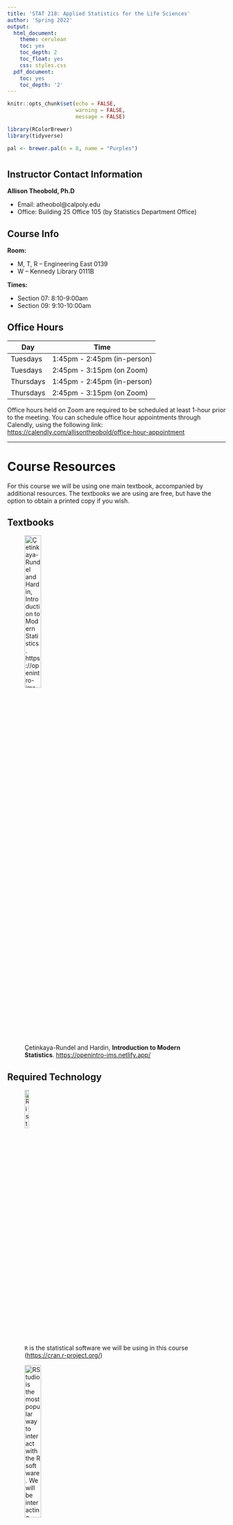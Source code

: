 ```yaml
---
title: 'STAT 218: Applied Statistics for the Life Sciences'
author: 'Spring 2022'
output:
  html_document:
    theme: cerulean
    toc: yes
    toc_depth: 2
    toc_float: yes
    css: styles.css
  pdf_document:
    toc: yes
    toc_depth: '2'
---
```


```r
knitr::opts_chunk$set(echo = FALSE,
                      warning = FALSE, 
                      message = FALSE)

library(RColorBrewer)
library(tidyverse)

pal <- brewer.pal(n = 8, name = "Purples")
```


# {.tabset .tabset-fade}

## Instructor Contact Information

**Allison Theobold, Ph.D**

-	Email: atheobol@calpoly.edu
-	Office: Building 25 Office 105 (by Statistics Department Office) 

## Course Info

**Room:** 

- M, T, R  -- Engineering East 0139
- W -- Kennedy Library 0111B

**Times:** 

- Section 07: 8:10-9:00am
- Section 09: 9:10-10:00am


## Office Hours

Day        | Time
-----------|------------------
Tuesdays   | 1:45pm - 2:45pm (in-person)
Tuesdays   | 2:45pm - 3:15pm (on Zoom) 
Thursdays  | 1:45pm - 2:45pm (in-person)
Thursdays  | 2:45pm - 3:15pm (on Zoom)

Office hours held on Zoom are required to be scheduled at least 1-hour prior to 
the meeting. You can schedule office hour appointments through Calendly, using
the following link: 
<https://calendly.com/allisontheobold/office-hour-appointment> 

---

# Course Resources {.tabset .tabset-fade}

For this course we will be using one main textbook, accompanied by additional 
resources. The textbooks we are using are free, but have the option to obtain 
a printed copy if you wish. 

## Textbooks 

![Çetinkaya-Rundel and Hardin, __Introduction to Modern Statistics__. 
<https://openintro-ims.netlify.app/>](course images/ims.jpeg){width=30%}

## Required Technology 

![`R` is the statistical software we will be using in this course 
(<https://cran.r-project.org/>)](course images/R.jpeg){width=15%}

![RStudio is the most popular way to interact with the `R` software. We will be 
interacting with RStudio through RStudio Cloud (https://rstudio.cloud/). You 
will join the Stat 218 workspace, and then be able to access the course homework
and lab assignments. We will be walking through this in the first week of lab!](course images/rstudio.png){width=30%}

RStudio Cloud will be your resource for course lab assignments 

- data sets
- lab assignments
- group projects
- software resources

## Canvas

Canvas will be your resource for the course materials necessary for each week. 
There will be a published "coursework" page which you can access through RStudio
Connect. The page will walk you through what you are expected to do each week, 
including:

- textbook reading
- lecture videos
- homework questions
- quiz questions

***Important***: Make sure you are receiving email notifications for *any*
Canvas activity. That includes: announcements, emails, comments, etc. In Canvas, click on your name, then Notifications. Check that Canvas
is using an email address that you regularly check; you have the option of
registering a mobile number. Check the boxes to get notifications for
announcements, content, discussions, and grades. 

## Writing & Learning Center 

There is free drop-in tutoring for 100- and 200-level math and stat courses
through the writing and learning center! 

The Writing and Learning Center offers virtual and in-person tutoring
appointments with four locations across campus and hours available daily Sunday
thru Friday. For more information on our hours and locations, visit the
[Tutoring Hours](https://writingandlearning.calpoly.edu/hours) webpage.

---

# Welcoming Classroom

I value diversity, inclusion and equity in this (and every) class. I hold the
fundamental belief that everyone is fully capable of learning and doing 
statistics. There is more than one way to address a statistical 
problem, and our learning will be richer by being open to different ideas,
rejecting stereotypes, and being aware of---in order to minimize---our biases.
I look forward to getting to know you all as individuals and as a learning
community. 

---

# Course description

Stat 218 is designed to engage you in the statistical investigation process
from developing a research question and data collection methods to analyzing and communicating results. This course introduces basic descriptive and inferential
statistics using both traditional (normal and $t$-distribution) and simulation
approaches including confidence intervals and hypothesis testing on means
(one-sample, two-sample, paired), proportions (one-sample, two-sample),
regression and correlation. You will be exposed to numerous examples of
real-world applications of statistics that are designed to help you develop a
conceptual understanding of statistics. 

After taking this course, you will be able to:

- Understand and appreciate how statistics affects your daily life and the
fundamental role of statistics in all disciplines.
- Evaluate statistics and statistical studies you encounter in your other
courses.
- Critically read news stories based on statistical studies as an informed
consumer of data.
- Assess the role of randomness and variability in different contexts.
- Use basic methods to conduct and analyze statistical studies using statistical
software.
- Evaluate and communicate answers to the four pillars of statistical inference:
How strong is the evidence of an effect? What is the size of the effect? How
broadly do the conclusions apply? Can we say what caused the observed
difference?

<!-- ### Cal Poly STAT 218 learning outcomes -->

<!-- 1. Use fundamental principles and techniques from statistics to determine -->
<!-- probabilities of events, interpret summary statistics and to carry out -->
<!-- statistical inferential procedures on real world data sets collected from a -->
<!-- variety of disciplines. -->


<!-- 2. Students will describe how variability arises indata collection, as well as -->
<!-- how sampling variability and sample size affect conclusions made from -->
<!-- statistical hypothesis tests and confidence intervals when these techniques are -->
<!-- used to answer research questions aboutthe world. -->


<!-- 3. Students will describe data collection plans and apply statistical  -->
<!-- inferential procedures, such as hypothesis tests and confidence intervals, to -->
<!-- answer research questions posed in other disciplines, as well as daily life.  -->

<!-- 4. Students will use appropriate statistical language to describe statistical -->
<!-- studies, as well as interpret data analysis results including summary statistics -->
<!-- and probabilities. -->

<!-- 5. Students will describe the biases present in different data collection plans, -->
<!-- as well as the type and limits on scope of conclusions in statistical -->
<!-- investigations. -->

<!-- 6. Students will write clear and logical descriptions of data collection plans, -->
<!-- as well as solutions for statistical inferential procedures in order to provide -->
<!-- quantitative justification for decision-making in a variety of disciplines. -->


### GE: Mathematics / Quantitative Reasoning

This course fulfills the B4: Mathematics / Quantitative Reasoning requirement of 
the General Education curriculum because learning probability and statistics
allows us to disentangle what's really happening in nature from “noise” inherent
in data collection. STAT 218 builds critical thinking skills which form the
basis of statistical inference, allowing students to evaluate claims from data. 

After completing an Area B4 course, students should be able to:

* Calculate and interpret various descriptive statistics

* Identify and describe data collection methods based on simple random sampling
or simple experimental designs

* Construct confidence intervals for a single mean, differences between means
for independent and paired samples, a single proportion, and the difference
between two proportions from independent samples, and interpret the results in
the context of the life sciences

* Formulate various decision problems in the life sciences in terms of
hypothesis tests.

* Calculate parametric hypothesis tests for the difference in two independent
sample means and two independent sample proportions, Chi-square goodness-of-fit,
Chi-square test for independence, and interpret the results in the context of
the life sciences.

* Calculate and interpret non-parametric hypothesis test for two independent
sample means.

* Describe relationships between two quantitative variables using simple linear
regression.

---
 
# Prerequisites

Entrance to STAT 218 requires at least one of the following be met:

- Grade of C- or better in MATH 115
- Grade of B or better in MATH 96
- appropriate placement on the 
[Math Placement Exam](https://math.calpoly.edu/mape)

You should have familiarity with computers and technology (e.g., Internet
browsing, word processing, opening/saving files, converting files to PDF format,
sending and receiving e-mail, etc.).
 
---
 
# Course Assessment

Your grade in STAT 218 will contain the following components:

```r
grades <- tribble(
  ~category,  ~percent,
  "Reading & Videos", 5,
  "Activities", 10,
  "Labs", 10,
  "Assignments", 15,
  "Midterm Project", 10, 
  "Midterm Exams (2)", 20,
  "Final Project", 15,
  "Final Exam", 15
) %>% 
  mutate(category = factor(category, 
                           levels = c(
                             "Reading & Videos",
                             "Activities",
                             "Labs",
                             "Assignments",
                             "Midterm Project",
                             "Midterm Exams (2)",
                             "Final Project",
                             "Final Exam")
                           )
         ) %>% 
  mutate(
    location = rep(1, 8) 
  )

grades %>% 
  ggplot(aes(x = location, y = percent)) +
  geom_col(aes(fill = category), col = 'black') + 
  guides(fill = "none") + 
  geom_text(aes(x = rep(1, 8), 
                label = c(
                  "Reading & Videos (5%)",
                  "Activities (10%)",
                  "Labs (10%)",
                  "Assignments (15%)",
                  "Midterm Project (10%)",
                  "Midterm Exams (20%)",
                  "Final Project (15%)", 
                  "Final Exam (15%)"
                  ), 
                y = c(98, 90, 80, 68, 55, 40, 24, 8)
                )
            ) + 
  labs(x = '', y = 'Cumulative percent') + 
  theme(axis.text.x = element_blank()) +
  scale_fill_manual(values = pal)
```

---
 
# Course Format & Organization
 
### Communication 

Every Sunday evening there will be an announcement on Canvas letting you know
what is due over the next week, and the material we will be covering. The module 
for each week will be released on Sunday by noon, so you can look over the 
content and see what the plan is for the week. 

We will use Canvas to manage questions and responses regarding course content. 
There are discussion forums for the different components of each week (e.g., 
Week 1 Lab Assignment). Please __do not__ send an email about homework questions
or questions about the course material. It is incredibly helpful for others in
the course to see the questions you have and the responses to those questions.
I will try to answer any questions posted to Canvas within 3-4 hours (unless 
it is posted at midnight). If you think you can answer another student’s
question, please respond! 

Generally, I will work **either** Saturday or Sunday each weekend, and will work 
from approximately 6am to 4pm during the week. I will attempt to respond
to emails in 24 hours, but emails sent on a Saturday night may not be responded
to until Monday morning. If you don't hear back from me in 48 hours, assume I
did not receive your email and resend it!

### Weekly Layout
 
Each week in STAT 218 will, for the most part, look something like this:

```r
knitr::include_graphics('course images/during_week.jpg')

#knitr::include_graphics('course images/weekend.jpg')

```

### Reading & Videos (5%)

You will be expected to complete the assigned textbook reading and course videos
prior to attending the in-class activity for each week. As you complete the 
reading and watch the videos, you should complete the concept check quiz
questions. You can retake the video quizzes as many times as you like (the most
recent grade will be recorded in Canvas) until the deadline.

* Concept check quizzes are due **Monday at 8pm Pacific Time each week**.
* The two lowest concept check quiz grades will be dropped.

### Activities (10%)

Monday's and Tuesday's classes will be dedicated to meeting with your
classmates and instructor to work through that week's group activity. Attendance
and completion of the activity counts towards this portion of your grade. 

* Printed activities will be provided for you on Monday, with Word and PDF 
files posted on Canvas

* Activities will be checked for completion at the **beginning of class on 
Wednesday.** 

* If you have an excused absence the day the activity is due (e.g., quarantine
or ill), you may email Dr. Theobold a scanned copy of the completed activity for
credit. This must be received by **8pm Pacific Time on the day the activity
would be checked in class**.

* The lowest activity grade will be dropped.

### Labs (10%)

Every Wednesday, you will meet with your classmates and instructor to work
through that week's Rstudio Cloud group lab.  The lab will reinforce the ideas
learned in the activities completed Monday and Tuesday, through the use of R to
explore and analyze data.  

* Each group will turn in selected questions from the lab to Canvas. Labs are
due **Friday at 8pm Pacific Time each week**.
* The lowest lab grade will be dropped.
* Each student will also turn in the entirety of each lab for completion at the
**beginning of class on Monday**.

### Assignments (15%)

You will complete weekly assignments in **Canvas**. These should be completed
**individually** (meaning all answers should be written in your own words), but
you may use your classmates, tutors, or your instructor for assistance. 

* Weekly assignments are due **Sunday at 8pm Pacific Time each week**.
* The lowest assignment grade will be dropped.

### Midterm & Final Projects (25%)

There will be two projects throughout the quarter, where you will be asked to 
apply the statistical concepts you have learned in the context of real data. 
Each of these projects will be done in the teams you have been working with in 
class. More details will be provided during class.

### Midterm exams (20%)

There will be one midterm exam (worth 15% of the course grade). The midterm
exam will be taken in class during your normal in-class time. Each exam has a
group (Wednesday) and individual (Friday) component.  A practice exam will be
released in Canvas two weeks prior to the exam, with solutions to the practice
exam released in Canvas one week prior to the exam. Further details, resources,
and instructions for each exam will be posted the week prior to the exam in
Canvas.

#### _Group portion_:

Group midterm exam 1 will be: **Wednesday, April 27**  

Group midterm exam 2 will be: **Wednesday, May 18**

* Group portions of the midterms are worth 20% of your midterm exam grade.
* Group midterm exams are open book, open notes. 
* You will be allowed a calculator on the group midterm exams. 
* You **will** be required to use Rstudio on the group midterm exams.
* **If you miss more than 33% of class days within a unit without communicating
with your section instructor and group-mates, you must complete the group exam
individually.**

#### _Individual portion_:

Individual midterm exam 1 will be: **Tuesday, April 26th**  

Individual midterm exam 2 will be: **Tuesday, May 17th**

* Individual portions of the midterms will be worth 80% of your midterm exam
grade.
* Potential individual midterm exam questions will be released one week prior to
the exam. All exam questions will be selected from this set.
* On the exam day, you will be given a randomly chosen subset of the previously
released potential exam questions for your exam.
* Individual midterm exams are closed book, closed notes. 
* A formula sheet will be provided to use during the exam (also released with
the potential midterm exam questions).
* You will be allowed a calculator on the individual midterm exams. 
* You will **not** be required to use Rstudio on the individual midterm exams.


### Final exam (15%)

The group final exam will be taken in class during your normal in-class time.
A practice exam will be released in Canvas one week prior to the exam, with
solutions to the practice exam released in Canvas the Wednesday prior to the
exam. Further details, resources, and instructions for each exam will be posted
the week prior to the exam in Canvas.

#### _Group portion_:

Group final exam will be **Wednesday, June 1st (during normal class time)**. 

* The group portion of the final exam will be worth 20% of your exam grade.
* The group final exams is open book, open notes. 
* You will be allowed a calculator on the group final exam. 
* You **will** be required to use Rstudio on the group final exam.
* **If you miss more than 33% of class days in Unit 3 without communicating with your section instructor and group-mates, you must complete the group exam individually.**

#### _Individual portion_:

Individual final exam will be: **Saturday, June 4, from 10:10am – 1:00pm** 

* The individual portion of the final exam will be worth 80% of your exam grade.
* No potential final exam questions will be released.
* The individual final exam is closed book. 
* You will be allowed to create a one page note sheet for the exam.  You will
also be provided a one page formula sheet during the exam.
* You will be allowed a calculator on the individual final exam. 
* You will **not** be required to use Rstudio on the individual final exams.

---

# Working in Teams 

Working in teams is beneficial for *every* student, but only if each person
meaningfully engages in the discussions being had. Each of you will work in a
group of 2-3 students to discuss the course concepts and complete the course
activities and labs. 

To ensure the group's work is divided equitably each week, your team will be
rotating through a set of group roles. This ensures one person doesn't act as
the group leader for multiple sessions of class, while someone else is always 
the note taker. You will circulate through the following roles each week: 


|  Role         | Responsibilities | 
|---------------|------------------|
| Manager | Responsible for organizing the team work: making sure all roles were assigned and clear, leading discussion of the activity or lab assignment problems. |
| Recorder | Responsible for collecting, organizing, and recording answers to the assignment during the discussions, compiling the summary of the answers discussed, sending summary to Editor. |
| Editor | During the group discussions the editor is responsible for making sure everyone has a chance to contribute, asking quiet team members to speak up, asking loud team members to listen to others, and bringing the conversation back to the lab assignment if it deviates. The Editor is also responsible for reviewing the draft summary provided by the Recorder, sharing the summary with the team, soliciting feedback from the team, and submitting the final assignment by the deadline.|

If you are in a group of two, the *Manager* also acts as the Editor*, and is 
expected to both organize the team work, lead the discussion, and review the
draft summary prepared by the Recorder.

## Team Meetings

There will be time in each class for your team to work on the assignment for 
the week, however this time will not be sufficient to complete the assignments.
Therefore, every group is expected to meet for at least 1-hour outside of
class. 

__If you are not in attendance for *more than one* of your team meetings that 
week, you will be expected to complete that week's assignment on your own.__ 

My hope is that each member of the group looks over the week's assignment on
Monday while reading the week's chapter(s). Then, each member should have a 
solid understanding of the content by Tuesday's activity. During Tuesday's
activity and Wednesday's lab, the Team Manager is tasked with leading the
discussion of the activity. The Reporter is tasked with recording the ideas 
shared by the team. The editor is tasked with ensuring each team member has 
the opportunity to share and, following the class meeting, is in charge of
reviewing the draft submitted by the Recorder. 

As a team, you can choose to work together or independently on the assignment's 
problems between course meetings. The Manager is responsible for scheduling
additional meetings, so that the Editor is able to submit the assignment on
time. 

---

## Behavioral Expectations 

This course will use group work and classroom activities to better engage your
understanding of the material. The environment for these discussions and
activities is expected to adhere to ground rules, so that we create an open
space where everyone feels welcome and supported, and comfortable with voicing 
their opinion. 

By participating in this community, students accept to abide by the classroom 
Code of Conduct and accept the procedures by which any Code of Conduct incidents
are resolved. Any form of behavior to exclude, intimidate, or cause discomfort
is a violation of the Code of Conduct. In order to foster a positive
and professional learning environment we encourage the following kinds of
behaviors in all platforms and events:

- use welcoming and inclusive language
- everyone participates and no one dominates
- listen to understand
- share airtime
- one speaker at a time
- disagree with respect
- be respectful of different viewpoints and experiences
- all ideas are valid
- gracefully accept constructive criticism
- treat everything you hear as an opportunity to learn and grow
- seek common ground and understanding

---

# Late Work Policy 

Assignments  are expected to be submitted on time. However, every
student will be permitted to submit **one** individual assignment 24 hours late
without question. You do not need to contact me to use this allowance, but if
you find yourself in a position where you have used this allowance and you 
cannot complete another assignment by the due date, __you are expected to email me__. Once you email me, we can work together to find a deadline that is fair 
to both you and other students. If I do not hear from you, I will take a 5% reduction in score for every day an assignment is late, up to four days

You are also expected to participate in the week's team collaborations in a
timely manner. I will be able to monitor your involvement through your course 
attendance. If you find that you are unable to participate in the week's team
collaborations, __please let your team know and contact me__.
Once you contact me, we can create a timeline that will both allow for you to
engage in the assignment and allow for members of your team to receive
feedback from you. 

If you need to miss a class due to illness, quarantine, or other extenuating
circumstances, please email Dr. Theobold and group-mates letting them know
**prior to the class meeting**.  You may participate in the lab or activity via
video conferencing if desired or you may complete the lab on your own.  If
needed, I will determine an appropriate extension on the lab based on your
individual circumstances.

**Exams**: 

- Students that are in quarantine but healthy enough to take the exam should
email Dr. Theobold to arrange to take the exam at home while being proctored
via Zoom.

- If you are ill to the point of not being able to take the exam, please email
Dr. Theobold to arrange a time to take the exam remotely via Zoom when you are
feeling better within the week of the exam.

- Students who miss the exam without contacting the Dr. Theobold prior to the
exam will receive a zero on the exam.

- Work is not a legitimate reason for an exam absence.

---
 
#### COVID-19 Addendum

I understand and appreciate the strange world we find ourselves living in today. 
Surrounded by a variety of factors, many of us find ourselves overwhelmed, 
frustrated, confused, and sad. I appreciate all of these outside forces you are
navigating, and will do my best to monitor the pace of our course so that no one
feels left behind. Yes, this may mean that we may not hit every learning
outcome. Instead, it is of utmost importance to me that you leave this course
with an appreciation for the entire statistical investigation process
from developing a research question and data collection methods to analyzing and communicating results, and that you participate in group conversations about
statistical reasoning and problem solving. 

---

# Policy on academic misconduct

Students in an academic setting are responsible for approaching all assignments
with rigor, integrity, and in compliance with the University Code of Student
Conduct. Students	are	expected to	be good citizens and to	engage in responsible
behaviors that reflect well	upon their university, to	be civil to	one	another
and	to others	in	the	campus community,	and	contribute positively	to student
and	university life.	

It is expected that students adhere to the following responsibilities: 

1. consult and analyze sources that are relevant to the topic of inquiry;

2. acknowledge when they draw from the ideas or the phrasing of those sources
in their own writing;

3. learn and use appropriate citation conventions within the field in which they
are studying; and

4. ask their instructor for guidance when they are uncertain of how to
acknowledge the contributions of others in their thinking and writing.

When students fail to adhere to these responsibilities, they may intentionally
or unintentionally "use someone else’s language, ideas, or other original (not
common-knowledge) material without properly acknowledging its source" [http://www.wpacouncil.org](http://www.wpacouncil.org). When the act is
intentional, the student has engaged in plagiarism.

Plagiarism is an act of academic misconduct, which carries with it consequences
including, but not limited to, receiving a course grade of “F” and a report to
the Office of the Dean of Students. Unfortunately, it is not always clear if the
misuse of sources is intentional or unintentional, which means that you may be
accused of plagiarism even if you do not intentionally plagiarize. If you have
any questions regarding use and citation of sources in your academic writing,
you are responsible for consulting with your instructor before the assignment
due date. In addition, you can work with an Writing Center tutor at any point
in your writing process, including when you are integrating or citing sources.

**In STAT 218, students involved in plagiarism on assignments (all parties involved) will receive a zero grade on that assignment. The second offense will result in a zero on that assignment, and the incident will be reported to the Office of Students Rights and Responsibilities. Academic misconduct on an exam will result in a zero on that exam and will be reported to the Dean of Students, without exception.**

---

# Policy on intellectual property

This syllabus, course lectures and presentations, and any course materials
provided throughout this term are protected by U.S. copyright laws.  Students
enrolled in the course may use them for their own research and educational
purposes.  However, reproducing, selling or otherwise distributing these
materials without written permission of the copyright owner is expressly
prohibited, including providing materials to commercial platforms such as Chegg
or CourseHero.  Doing so may constitute a violation of U.S. copyright law as
well as Cal Poly’s Code of Student Conduct.
